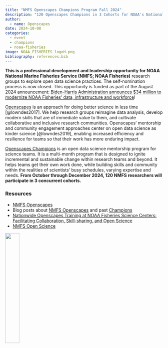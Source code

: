 ```yaml
---
title: "NMFS Openscapes Champions Program Fall 2024"
description: "120 Openscapes Champions in 3 Cohorts for NOAA's National Marine Fisheries Service"
author:
  - name: Openscapes
date: 2024-10-08
categories:
  - event 
  - champions
  - noaa-fisheries
image: NOAA_FISHERIES_logoH.png
bibliography: references.bib
---
```


**This is a professional development and leadership opportunity for NOAA National Marine Fisheries Service (NMFS; NOAA Fisheries)** research groups to explore open data science practices. The self-nomination process is now closed. This opportunity is funded as part of the August 2024 announcement: [Biden-Harris Administration announces \$34 million to modernize NOAA Fisheries’ data, infrastructure and workforce](https://www.fisheries.noaa.gov/media-release/biden-harris-administration-announces-34-million-modernize-noaa-fisheries-data)!

[Openscapes](https://openscapes.org) is an approach for doing better science in less time \[@lowndes2017\]. We help research groups reimagine data analysis, develop modern skills that are of immediate value to them, and cultivate collaborative and inclusive research communities. Openscapes' mentorship and community engagement approaches center on open data science as kinder science [@lowndes2019], enabling increased efficiency and resilience for teams so that their work has more enduring impact.

[Openscapes Champions](https://openscapes.org/initiatives#champions-program) is an open data science mentorship program for science teams. It is a multi-month program that is designed to ignite incremental and sustainable change within research teams and beyond. It helps teams get their own work done, while building skills and community within the realities of scientists’ busy schedules, varying expertise and needs. **From October through December 2024, 120 NMFS researchers will participate in 3 concurrent cohorts.**

### Resources

-   [NMFS Openscapes](https://nmfs-openscapes.github.io)
-   Blog posts about [NMFS Openscapes](https://openscapes.org/blog#category=noaa-fisheries) and past [Champions](https://openscapes.org/blog#category=champions)
-   [Nationwide Openscapes Training at NOAA Fisheries Science Centers: Facilitating Collaboration, Skill-sharing, and Open Science](https://openscapes.org/blog/2023-01-24-noaa-nmfs-fall/)
-   [NMFS Open Science](https://nmfs-opensci.github.io/)

![](NOAA_FISHERIES_logoH.png){fig-alt="logo of NOAA Fisheries on left with text NOAA FISHERIES on right" width="30%"}
